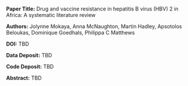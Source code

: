 <base target="_blank">
<!-- Empty link requrired to get target=_blank to work-->
<a href=""></a>
<br>
**Paper Title:** Drug and vaccine resistance in hepatitis B virus (HBV) 2 in Africa: A systematic literature review

**Authors:** Jolynne Mokaya, Anna McNaughton, Martin Hadley, Apsotolos Beloukas, Dominique Goedhals, Philippa C Matthews

**DOI:** TBD

**Data Deposit:** TBD

**Code Deposit:** TBD

**Abstract:** TBD